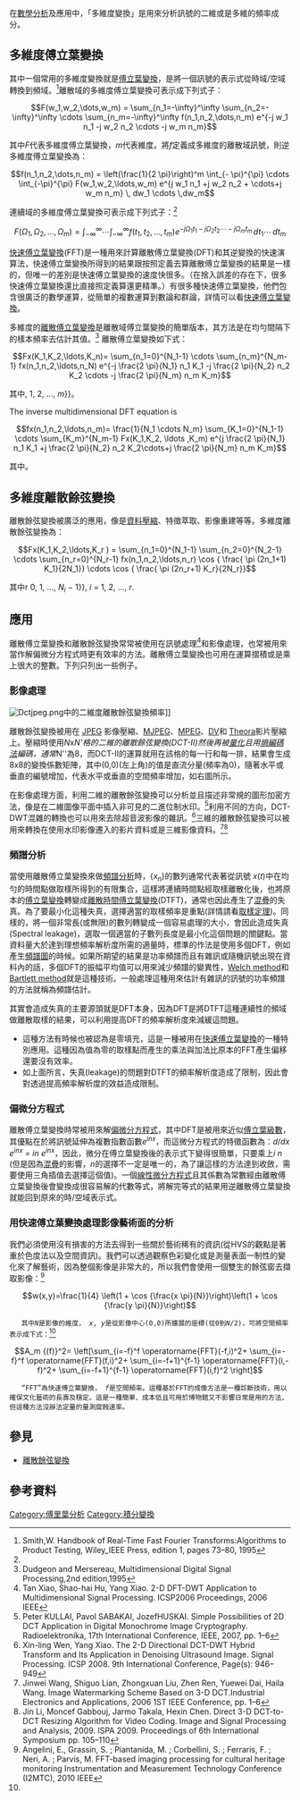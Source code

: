 在[[數學分析|數學分析]]及應用中，「多維度變換」是用來分析訊號的二維或是多維的頻率成分。
 
== 多維度傅立葉變換 ==

其中一個常用的多維度變換就是[[傅立葉變換|傅立葉變換]]，是將一個訊號的表示式從時域/空域轉換到頻域。<ref name="Smith">Smith,W. Handbook of Real-Time Fast Fourier Transforms:Algorithms to Product Testing, Wiley_IEEE Press, edition 1, pages 73–80, 1995</ref>離散域的多維度傅立葉變換可表示成下列式子：

:<math> F(w_1,w_2,\dots,w_m) = \sum_{n_1=-\infty}^\infty \sum_{n_2=-\infty}^\infty \cdots \sum_{n_m=-\infty}^\infty f(n_1,n_2,\dots,n_m) e^{-j w_1 n_1 -j w_2 n_2 \cdots -j w_m n_m}</math>
                        
其中''F''代表多維度傅立葉變換，''m''代表維度。將''f''定義成多維度的離散域訊號，則逆多維度傅立葉變換為：

:<math> f(n_1,n_2,\dots,n_m) = \left(\frac{1}{2 \pi}\right)^m \int_{- \pi}^{\pi} \cdots \int_{-\pi}^{\pi} F(w_1,w_2,\ldots,w_m) e^{j w_1 n_1 +j w_2 n_2 + \cdots+j w_m n_m} \, dw_1 \cdots \,dw_m </math>

連續域的多維度傅立葉變換可表示成下列式子：<ref name="Smith"/>
:<math>F(\Omega_1,\Omega_2,\ldots,\Omega_m) = \int_{-\infty}^{\infty} \cdots \int_{-\infty}^{\infty} 
f(t_1,t_2,\ldots,t_m) e^{-j \Omega_1 t_1-j \Omega_2 t_2 \cdots -j \Omega_m t_m} \, dt_1 \cdots \,dt_m  </math>

[[快速傅立葉變換|快速傅立葉變換]](FFT)是一種用來計算離散傅立葉變換(DFT)和其逆變換的快速演算法，快速傅立葉變換所得到的結果跟按照定義去算離散傅立葉變換的結果是一樣的，但唯一的差別是快速傅立葉變換的速度快很多。（在捨入誤差的存在下，很多快速傅立葉變換還比直接照定義算還更精準。）有很多種快速傅立葉變換，他們包含很廣泛的數學運算，從簡單的複數運算到數論和群論，詳情可以看[[快速傅立葉變換|快速傅立葉變換]]。

多維度的[[離散傅立葉變換|離散傅立葉變換]]是離散域傅立葉變換的簡單版本，其方法是在均勻間隔下的樣本頻率去估計其值。<ref>Dudgeon and Mersereau, Multidimensional Digital Signal Processing,2nd edition,1995</ref> {{nowrap|''N''<sub>1</sub> × ''N''<sub>2</sub> × ... ''N''<sub>''M''</sub>}}離散傅立葉變換如下式：

:<math>  Fx(K_1,K_2,\ldots,K_n)= \sum_{n_1=0}^{N_1-1} \cdots \sum_{n_m}^{N_m-1} fx(n_1,n_2,\ldots,n_N) e^{-j \frac{2 \pi}{N_1} n_1 K_1  -j \frac{2 \pi}{N_2} n_2 K_2 \cdots -j \frac{2 \pi}{N_m} n_m K_m}   </math>
                                                    
其中{{nowrap|0 ≤ ''K<sub>i</sub>'' ≤ ''N<sub>i</sub>'' − 1}}, {{nowrap|''i'' {{=}} 1, 2, ..., ''m''}}。

The inverse multidimensional DFT equation is

:<math> fx(n_1,n_2,\ldots,n_m)= \frac{1}{N_1 \cdots N_m} \sum_{K_1=0}^{N_1-1} \cdots \sum_{K_m}^{N_m-1} Fx(K_1,K_2, \ldots ,K_m) e^{j \frac{2 \pi}{N_1} n_1 K_1 +j \frac{2 \pi}{N_2}  n_2 K_2\cdots+j \frac{2 \pi}{N_m} n_m K_m}    </math>
                                      
其中{{nowrap|0 ≤ ''n''<sub>1</sub>, ''n''<sub>2</sub>, ... , ''n''<sub>''m''</sub> ≤ ''N''<sub>(1, 2, ... , ''m'')</sub> – 1}}。

== 多維度離散餘弦變換 ==

離散餘弦變換被廣泛的應用，像是[[資料壓縮|資料壓縮]]、特徵萃取、影像重建等等。多維度離散餘弦變換為：

:<math> Fx(K_1,K_2,\ldots,K_r ) = \sum_{n_1=0}^{N_1-1} \sum_{n_2=0}^{N_2-1} \cdots \sum_{n_r=0}^{N_r-1} fx(n_1,n_2,\ldots,n_r) \cos { \frac{ \pi (2n_1+1) K_1}{2N_1}} \cdots \cos { \frac{ \pi (2n_r+1) K_r}{2N_r}}</math>

其中r {{nowrap|''k<sub>i</sub>'' {{=}} 0, 1, ..., ''N<sub>i</sub>'' − 1}}, ''i'' = 1, 2, ..., ''r''.


== 應用 ==

離散傅立葉變換和離散餘弦變換常常被使用在訊號處理<ref>Tan Xiao, Shao-hai Hu, Yang Xiao. 2-D DFT-DWT Application to Multidimensional Signal Processing. ICSP2006 Proceedings, 2006 IEEE</ref>和影像處理，也常被用來當作解偏微分方程式時更有效率的方法。離散傅立葉變換也可用在運算摺積或是乘上很大的整數。下列只列出一些例子。

=== 影像處理 ===

[[Image:Dctjpeg.png|thumb]]中的二維度離散餘弦變換頻率]]

離散餘弦變換被用在 [[JPEG|JPEG]] 影像壓縮、[[MJPEG|MJPEG]]、[[MPEG|MPEG]]、[[DV|DV]]和 [[Theora|Theora]]影片壓縮上。壓縮時使用''N''x''N'格的二維的離散餘弦變換(DCT-II)然後再被[[量化|量化]]且用[[熵編碼法|熵編碼法]]編碼，通常''N''為8，而DCT-II的運算就用在該格的每一行和每一排，結果會生成8x8的變換係數矩陣，其中(0,0)(左上角)的值是直流分量(頻率為0)，隨著水平或垂直的編號增加，代表水平或垂直的空間頻率增加，如右圖所示。

在影像處理方面，利用二維的離散餘弦變換可以分析並且描述非常規的圖形加密方法，像是在二維圖像平面中插入非可見的二進位制水印。<ref>Peter KULLAI, Pavol SABAKAI, JozefHUSKAI. Simple Possibilities of 2D DCT Application in Digital
Monochrome Image Cryptography. Radioelektronika, 17th International Conference, IEEE, 2007, pp. 1–6</ref>利用不同的方向，DCT-DWT混雜的轉換也可以用來去除超音波影像的雜訊。<ref>Xin-ling Wen, Yang Xiao. The 2-D Directional DCT-DWT Hybrid Transform and Its Application in Denoising Ultrasound Image. Signal Processing. ICSP 2008. 9th International Conference, Page(s): 946–949</ref>三維的離散餘弦變換可以被用來轉換在使用水印影像遷入的影片資料或是三維影像資料。<ref>Jinwei Wang, Shiguo Lian, Zhongxuan Liu, Zhen Ren, Yuewei Dai, Haila Wang. Image Watermarking Scheme Based on 3-D DCT.Industrial Electronics and Applications, 2006 1ST IEEE Conference, pp. 1–6</ref><ref>Jin Li, Moncef Gabbouj, Jarmo Takala, Hexin Chen. Direct 3-D DCT-to-DCT Resizing Algorithm for Video Coding. Image and Signal Processing and Analysis, 2009. ISPA 2009. Proceedings of 6th International Symposium
pp. 105–110</ref>


=== 頻譜分析 ===

當使用離散傅立葉變換來做[[頻譜|頻譜分析]]時，{''x<sub>n</sub>''}的數列通常代表著從訊號 ''x''(''t'')中在均勻的時間點做取樣所得到的有限集合，這樣將連續時間點經取樣離散化後，也將原本的[[傅立葉變換|傅立葉變換]]轉變成[[離散時間傅立葉變換|離散時間傅立葉變換]](DTFT)，通常也因此產生了[[混疊|混疊]]的失真。為了要最小化這種失真，選擇適當的取樣頻率是重點(詳情請看[[取樣定理|取樣定理]])。同樣的，將一個非常長(或無限)的數列轉變成一個容易處理的大小，會因此造成失真(Spectral leakage)，選取一個適當的子數列長度是最小化這個問題的關鍵點。當資料量大於達到理想頻率解析度所需的適量時，標準的作法是使用多個DFT，例如產生[[頻譜圖|頻譜圖]]的時候。如果所期望的結果是功率頻譜而且有雜訊或隨機訊號出現在資料內的話，多個DFT的振幅平均值可以用來減少頻譜的變異性，[[Welch_method|Welch method]]和[[Bartlett_method|Bartlett method]]就是這種技術。一般處理這種用來估計有雜訊的訊號的功率頻譜的方法就稱為頻譜估計。

其實會造成失真的主要源頭就是DFT本身，因為DFT是將DTFT這種連續性的頻域做離散取樣的結果，可以利用提高DFT的頻率解析度來減緩這問題。
*這種方法有時候也被認為是零填充，這是一種被用在[[快速傅立葉變換|快速傅立葉變換]]的一種特別應用。這種因為值為零的取樣點而產生的乘法與加法比原本的FFT產生偏移還要沒有效率。
*如上面所言，失真(leakage)的問題對DTFT的頻率解析度造成了限制，因此會對透過提高頻率解析度的效益造成限制。


=== 偏微分方程式 ===

離散傅立葉變換時常被用來解[[偏微分方程式|偏微分方程式]]，其中DFT是被用來近似[[傅立葉級數|傅立葉級數]]，其優點在於將訊號延伸為複數指數函數''e''<sup>''inx''</sup>，而這微分方程式的特徵函數為：''d''/''dx'' ''e''<sup>''inx''</sup> = ''in'' ''e''<sup>''inx''</sup>，因此，微分在傅立葉變換後的表示式下變得很簡單，只要乘上''i n'' (但是因為[[混疊|混疊]]的影響，''n''的選擇不一定是唯一的，為了讓這樣的方法達到收斂，需要使用三角插值去選擇這個值)。一個[[線性微分方程式|線性微分方程式]]且其係數為常數經由離散傅立葉變換後會變換成很容易解的代數等式，將解完等式的結果用逆離散傅立葉變換就能回到原來的時/空域表示式。

=== 用快速傅立葉變換處理影像藝術面的分析 ===

我們必須使用沒有損害的方法去得到一些關於藝術稀有的資訊(從HVS的觀點是著重於色度法以及空間資訊)。我們可以透過觀察色彩變化或是測量表面一制性的變化來了解藝術，因為整個影像是非常大的，所以我們會使用一個雙生的餘弦窗去擷取影像：<ref name="Angelini et al">Angelini, E., Grassin, S. ; Piantanida, M. ; Corbellini, S. ; Ferraris, F. ; Neri, A. ; Parvis, M. FFT-based imaging processing for cultural heritage monitoring  Instrumentation and Measurement Technology Conference (I2MTC), 2010 IEEE</ref>

:<math> w(x,y)=\frac{1}{4} \left(1 + \cos {\frac{x \pi}{N}}\right)\left(1 + \cos {\frac{y \pi}{N}}\right) </math>

	其中''N''是影像的維度， ''x'', ''y''是從影像中心(0,0)所擴展的座標(從0到''N''/2)，可將空間頻率表示成下式：<ref name="Angelini et al"/>

:<math> A_m {(f)}^2= \left[\sum_{i=-f}^f \operatorname{FFT}(-f,i)^2+ \sum_{i=-f}^f \operatorname{FFT}(f,i)^2+ \sum_{i=-f+1}^{f-1} \operatorname{FFT}(i,-f)^2+ \sum_{i=-f+1}^{f-1} \operatorname{FFT}(i,f)^2 \right] </math>

	“FFT”為快速傅立葉變換， ''f''是空間頻率。這種基於FFT的成像方法是一種診斷技術，用以確保文化藝術的長壽及穩定。這是一種簡單、成本低且可用於博物館又不影響日常是用的方法，但這種方法沒辦法定量的量測腐蝕速率。


== 參見 ==
* [[離散餘弦變換|離散餘弦變換]]

== 參考資料 ==
<!--- See http://en.wikipedia.org/wiki/Wikipedia:Footnotes on how to create references using <ref></ref> tags which will then appear here automatically -->

{{Reflist}}

[[Category:傅里葉分析|Category:傅里葉分析]]
[[Category:積分變換|Category:積分變換]]